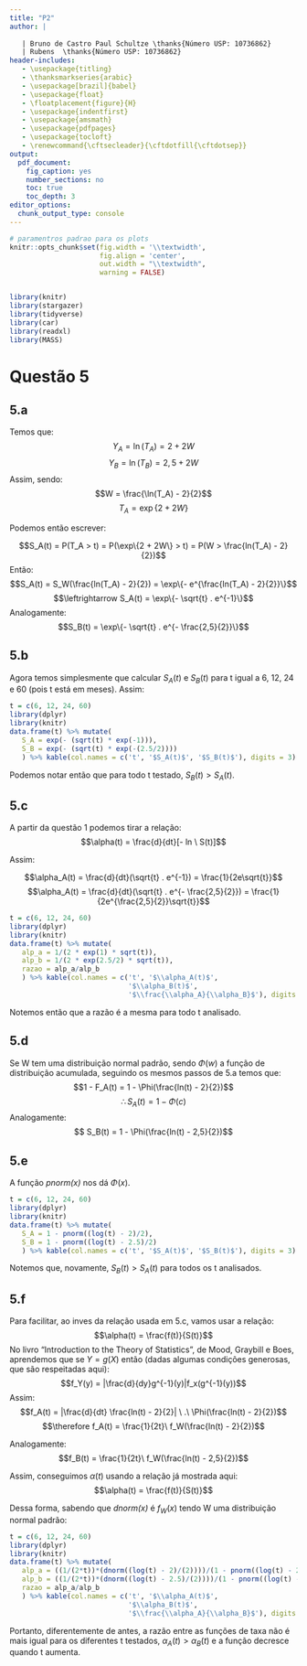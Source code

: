 ```yaml
---
title: "P2"
author: |
   
   | Bruno de Castro Paul Schultze \thanks{Número USP: 10736862}
   | Rubens  \thanks{Número USP: 10736862}
header-includes:
   - \usepackage{titling}
   - \thanksmarkseries{arabic}
   - \usepackage[brazil]{babel}
   - \usepackage{float}
   - \floatplacement{figure}{H}
   - \usepackage{indentfirst}
   - \usepackage{amsmath}
   - \usepackage{pdfpages}
   - \usepackage{tocloft}
   - \renewcommand{\cftsecleader}{\cftdotfill{\cftdotsep}}
output: 
  pdf_document: 
    fig_caption: yes
    number_sections: no
    toc: true
    toc_depth: 3
editor_options: 
  chunk_output_type: console
---
```


```r
# paramentros padrao para os plots
knitr::opts_chunk$set(fig.width = '\\textwidth',
                      fig.align = 'center',
                      out.width = "\\textwidth",
                      warning = FALSE)


library(knitr)
library(stargazer)
library(tidyverse)
library(car)
library(readxl)
library(MASS)
```

\clearpage


\includepdf[pages=1,scale=.8,pagecommand={\section{Questões 1 a 4}\label{pdf:q1_q4}},linktodoc=true]{q1_q4.pdf}
\includepdf[pages=2-,scale=.8,pagecommand={},linktodoc=true]{q1_q4.pdf}

# Questão 5
## 5.a

Temos que:
$$Y_A = \ln(T_A) = 2 + 2W$$
$$Y_B = \ln(T_B) = 2,5 + 2W$$
Assim, sendo:
$$W = \frac{\ln(T_A) - 2}{2}$$
$$T_A = \exp\{2 + 2W\}$$

Podemos então escrever:

$$S_A(t) = P(T_A > t) = P(\exp\{2 + 2W\} > t) = P(W > \frac{ln(T_A) - 2}{2})$$
Então:
$$S_A(t) = S_W(\frac{ln(T_A) - 2}{2}) = \exp\{- e^{\frac{ln(T_A) - 2}{2}}\}$$
$$\leftrightarrow S_A(t) = \exp\{- \sqrt{t} . e^{-1}\}$$
Analogamente:
$$S_B(t) = \exp\{- \sqrt{t} . e^{- \frac{2,5}{2}}\}$$

## 5.b
Agora temos simplesmente que calcular $S_A(t)$ e $S_B(t)$ para t igual a 6, 12, 24 e 60 (pois t está em meses).
Assim:

```r
t = c(6, 12, 24, 60)
library(dplyr)
library(knitr)
data.frame(t) %>% mutate(
   S_A = exp(- (sqrt(t) * exp(-1))),
   S_B = exp(- (sqrt(t) * exp(-(2.5/2))))
   ) %>% kable(col.names = c('t', '$S_A(t)$', '$S_B(t)$'), digits = 3) 
```

Podemos notar então que para todo t testado, $S_B(t) > S_A(t)$.

## 5.c
A partir da questão 1 podemos tirar a relação:
$$\alpha(t) = \frac{d}{dt}[- ln \ S(t)]$$

Assim:

$$\alpha_A(t) = \frac{d}{dt}(\sqrt{t} . e^{-1}) = \frac{1}{2e\sqrt{t}}$$
$$\alpha_A(t) = \frac{d}{dt}(\sqrt{t} . e^{- \frac{2,5}{2}}) = \frac{1}{2e^{\frac{2,5}{2}}\sqrt{t}}$$

```r
t = c(6, 12, 24, 60)
library(dplyr)
library(knitr)
data.frame(t) %>% mutate(
   alp_a = 1/(2 * exp(1) * sqrt(t)),
   alp_b = 1/(2 * exp(2.5/2) * sqrt(t)),
   razao = alp_a/alp_b
   ) %>% kable(col.names = c('t', '$\\alpha_A(t)$', 
                             '$\\alpha_B(t)$', 
                             '$\\frac{\\alpha_A}{\\alpha_B}$'), digits = 3)
```

Notemos então que a razão é a mesma para todo t analisado.

## 5.d

Se W tem uma distribuição normal padrão, sendo $\Phi(w)$ a função de distribuição acumulada, seguindo os mesmos passos de 5.a temos que:
$$1 - F_A(t) = 1 - \Phi(\frac{ln(t) - 2}{2})$$
$$\therefore S_A(t) =  1 - \Phi(c)$$
Analogamente:
$$ S_B(t) = 1 - \Phi(\frac{ln(t) - 2,5}{2})$$

## 5.e

A função _pnorm(x)_ nos dá $\Phi(x)$. 

```r
t = c(6, 12, 24, 60)
library(dplyr)
library(knitr)
data.frame(t) %>% mutate(
   S_A = 1 - pnorm((log(t) - 2)/2),
   S_B = 1 - pnorm((log(t) - 2.5)/2)
   ) %>% kable(col.names = c('t', '$S_A(t)$', '$S_B(t)$'), digits = 3) 
```

Notemos que, novamente, $S_B(t) > S_A(t)$ para todos os t analisados.

## 5.f

Para facilitar, ao inves da relação usada em 5.c, vamos usar a relação:
$$\alpha(t) = \frac{f(t)}{S(t)}$$
No livro "Introduction to the Theory of Statistics", de Mood, Graybill e Boes, aprendemos que se $Y = g(X)$ então (dadas algumas condições generosas, que são respeitadas aqui):
$$f_Y(y) = |\frac{d}{dy}g^{-1}(y)|f_x(g^{-1}(y))$$
Assim:
$$f_A(t) = |\frac{d}{dt} \frac{ln(t) - 2}{2}| \ .\ \Phi(\frac{ln(t) - 2}{2})$$
$$\therefore f_A(t) =  \frac{1}{2t}\ f_W(\frac{ln(t) - 2}{2})$$

Analogamente:
$$f_B(t) =  \frac{1}{2t}\ f_W(\frac{ln(t) - 2,5}{2})$$

Assim, conseguimos $\alpha(t)$ usando a relação já mostrada aqui:
$$\alpha(t) = \frac{f(t)}{S(t)}$$

Dessa forma, sabendo que _dnorm(x)_ é $f_W(x)$ tendo W uma distribuição normal padrão:

```r
t = c(6, 12, 24, 60)
library(dplyr)
library(knitr)
data.frame(t) %>% mutate(
   alp_a = ((1/(2*t))*(dnorm((log(t) - 2)/(2))))/(1 - pnorm((log(t) - 2)/2)),
   alp_b = ((1/(2*t))*(dnorm((log(t) - 2.5)/(2))))/(1 - pnorm((log(t) - 2.5)/2)),
   razao = alp_a/alp_b
   ) %>% kable(col.names = c('t', '$\\alpha_A(t)$', 
                             '$\\alpha_B(t)$', 
                             '$\\frac{\\alpha_A}{\\alpha_B}$'), digits = 3)
```

Portanto, diferentemente de antes, a razão entre as funções de taxa não é mais igual para os diferentes t testados, $\alpha_A(t) > \alpha_B(t)$ e a função decresce quando t aumenta.